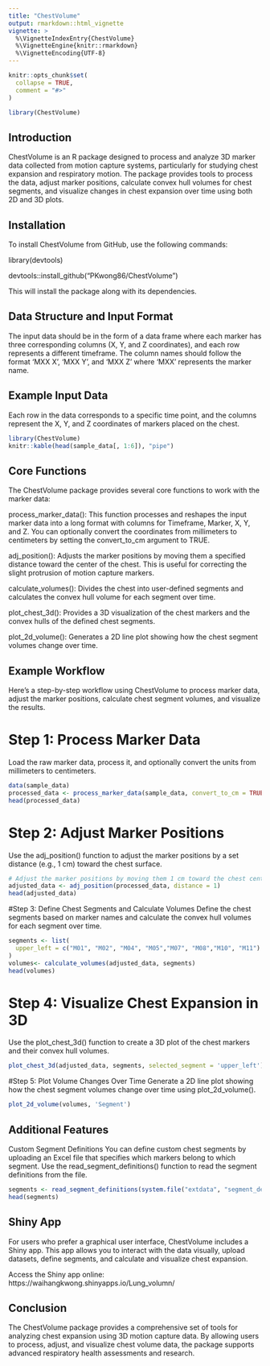 ```yaml
---
title: "ChestVolume"
output: rmarkdown::html_vignette
vignette: >
  %\VignetteIndexEntry{ChestVolume}
  %\VignetteEngine{knitr::rmarkdown}
  %\VignetteEncoding{UTF-8}
---
```


```r
knitr::opts_chunk$set(
  collapse = TRUE,
  comment = "#>"
)
```

```r
library(ChestVolume)
```

## Introduction

ChestVolume is an R package designed to process and analyze 3D marker data collected from motion capture systems, particularly for studying chest expansion and respiratory motion. The package provides tools to process the data, adjust marker positions, calculate convex hull volumes for chest segments, and visualize changes in chest expansion over time using both 2D and 3D plots.

## Installation
To install ChestVolume from GitHub, use the following commands:

library(devtools)

devtools::install_github("PKwong86/ChestVolume")

This will install the package along with its dependencies.

## Data Structure and Input Format
The input data should be in the form of a data frame where each marker has three corresponding columns (X, Y, and Z coordinates), and each row represents a different timeframe. The column names should follow the format 'MXX X', 'MXX Y', and 'MXX Z' where 'MXX' represents the marker name.

## Example Input Data
Each row in the data corresponds to a specific time point, and the columns represent the X, Y, and Z coordinates of markers placed on the chest.
```r
library(ChestVolume)
knitr::kable(head(sample_data[, 1:6]), "pipe")
```
## Core Functions
The ChestVolume package provides several core functions to work with the marker data:

process_marker_data(): This function processes and reshapes the input marker data into a long format with columns for Timeframe, Marker, X, Y, and Z. You can optionally convert the coordinates from millimeters to centimeters by setting the convert_to_cm argument to TRUE.

adj_position(): Adjusts the marker positions by moving them a specified distance toward the center of the chest. This is useful for correcting the slight protrusion of motion capture markers.

calculate_volumes(): Divides the chest into user-defined segments and calculates the convex hull volume for each segment over time.

plot_chest_3d(): Provides a 3D visualization of the chest markers and the convex hulls of the defined chest segments.

plot_2d_volume(): Generates a 2D line plot showing how the chest segment volumes change over time.

## Example Workflow
Here’s a step-by-step workflow using ChestVolume to process marker data, adjust the marker positions, calculate chest segment volumes, and visualize the results.

# Step 1: Process Marker Data
Load the raw marker data, process it, and optionally convert the units from millimeters to centimeters.
```r
data(sample_data)
processed_data <- process_marker_data(sample_data, convert_to_cm = TRUE)
head(processed_data)

```
# Step 2: Adjust Marker Positions
Use the adj_position() function to adjust the marker positions by a set distance (e.g., 1 cm) toward the chest surface.
```r
# Adjust the marker positions by moving them 1 cm toward the chest center
adjusted_data <- adj_position(processed_data, distance = 1)
head(adjusted_data)
```

#Step 3: Define Chest Segments and Calculate Volumes
Define the chest segments based on marker names and calculate the convex hull volumes for each segment over time.

```r
segments <- list(
  upper_left = c("M01", "M02", "M04", "M05","M07", "M08","M10", "M11")
)
volumes<- calculate_volumes(adjusted_data, segments)
head(volumes)
```

# Step 4: Visualize Chest Expansion in 3D
Use the plot_chest_3d() function to create a 3D plot of the chest markers and their convex hull volumes.
```r
plot_chest_3d(adjusted_data, segments, selected_segment = 'upper_left')
```

#Step 5: Plot Volume Changes Over Time
Generate a 2D line plot showing how the chest segment volumes change over time using plot_2d_volume().
```r
plot_2d_volume(volumes, 'Segment')
```

## Additional Features
Custom Segment Definitions
You can define custom chest segments by uploading an Excel file that specifies which markers belong to which segment. Use the read_segment_definitions() function to read the segment definitions from the file.
```r
segments <- read_segment_definitions(system.file("extdata", "segment_def.xlsx", package="ChestVolume"))
head(segments)
```


## Shiny App
For users who prefer a graphical user interface, ChestVolume includes a Shiny app. This app allows you to interact with the data visually, upload datasets, define segments, and calculate and visualize chest expansion.

Access the Shiny app online: https://waihangkwong.shinyapps.io/Lung_volumn/

## Conclusion
The ChestVolume package provides a comprehensive set of tools for analyzing chest expansion using 3D motion capture data. By allowing users to process, adjust, and visualize chest volume data, the package supports advanced respiratory health assessments and research.
